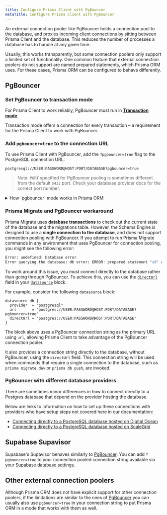 ```yaml
---
title: Configure Prisma Client with PgBouncer
metaTitle: Configure Prisma Client with PgBouncer
---
```


<TopBlock>

An external connection pooler like PgBouncer holds a connection pool to the database, and proxies incoming client connections by sitting between Prisma Client and the database. This reduces the number of processes a database has to handle at any given time.

Usually, this works transparently, but some connection poolers only support a limited set of functionality. One common feature that external connection poolers do not support are named prepared statements, which Prisma ORM uses. For these cases, Prisma ORM can be configured to behave differently.

</TopBlock>

## PgBouncer

### Set PgBouncer to transaction mode

For Prisma Client to work reliably, PgBouncer must run in [**Transaction mode**](https://www.pgbouncer.org/features.html).

Transaction mode offers a connection for every transaction – a requirement for the Prisma Client to work with PgBouncer.

### Add `pgbouncer=true` to the connection URL

To use Prisma Client with PgBouncer, add the `?pgbouncer=true` flag to the PostgreSQL connection URL:

```
postgresql://USER:PASSWORD@HOST:PORT/DATABASE?pgbouncer=true
```

> Note: `PORT` specified for PgBouncer pooling is sometimes different from the default `5432` port. Check your database provider docs for the correct port number.

<details>
  <summary>How `pgbouncer` mode works in Prisma ORM</summary>

- Prisma ORM opens a transaction for every query – even when just reading data, allowing Prisma to use prepared statements.
- Prisma ORM does not try to set the `search_path`, which is not supported by PgBouncer.
- Prisma ORM cleans up already present prepared statements in the connection by running `DEALLOCATE ALL` before preparing and executing Prisma Client queries.
- Prisma ORM also disables any prepared statement or type query caches.

</details>

### Prisma Migrate and PgBouncer workaround

Prisma Migrate uses **database transactions** to check out the current state of the database and the migrations table. However, the Schema Engine is designed to use a **single connection to the database**, and does not support connection pooling with PgBouncer. If you attempt to run Prisma Migrate commands in any environment that uses PgBouncer for connection pooling, you might see the following error:

```bash
Error: undefined: Database error
Error querying the database: db error: ERROR: prepared statement "s0" already exists
```

To work around this issue, you must connect directly to the database rather than going through PgBouncer. To achieve this, you can use the [`directUrl`](/orm/reference/prisma-schema-reference#fields) field in your [`datasource`](/orm/reference/prisma-schema-reference#datasource) block.

For example, consider the following `datasource` block:

```prisma
datasource db {
  provider  = "postgresql"
  url       = "postgres://USER:PASSWORD@HOST:PORT/DATABASE?pgbouncer=true"
  directUrl = "postgres://USER:PASSWORD@HOST:PORT/DATABASE"
}
```

The block above uses a PgBouncer connection string as the primary URL using `url`, allowing Prisma Client to take advantage of the PgBouncer connection pooler.

It also provides a connection string directly to the database, without PgBouncer, using the `directUrl` field. This connection string will be used when commands that require a single connection to the database, such as `prisma migrate dev` or `prisma db push`, are invoked.

### PgBouncer with different database providers

There are sometimes minor differences in how to connect directly to a Postgres database that depend on the provider hosting the database.

Below are links to information on how to set up these connections with providers who have setup steps not covered here in our documentation:

- [Connecting directly to a PostgreSQL database hosted on Digital Ocean](https://github.com/prisma/prisma/issues/6157)
- [Connecting directly to a PostgreSQL database hosted on ScaleGrid](https://github.com/prisma/prisma/issues/6701#issuecomment-824387959)

## Supabase Supavisor

Supabase's Supavisor behaves similarly to [PgBouncer](#pgbouncer). You can add `?pgbouncer=true` to your connection pooled connection string available via your [Supabase database settings](https://supabase.com/dashboard/project/_/settings/database).

## Other external connection poolers

Although Prisma ORM does not have explicit support for other connection poolers, if the limitations are similar to the ones of [PgBouncer](#pgbouncer) you can usually also use `pgbouncer=true` in your connection string to put Prisma ORM in a mode that works with them as well.
